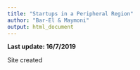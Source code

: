 ```yaml
---
title: "Startups in a Peripheral Region"
author: "Bar-El & Maymoni"
output: html_document
---
```


**Last update: 16/7/2019**

Site created
